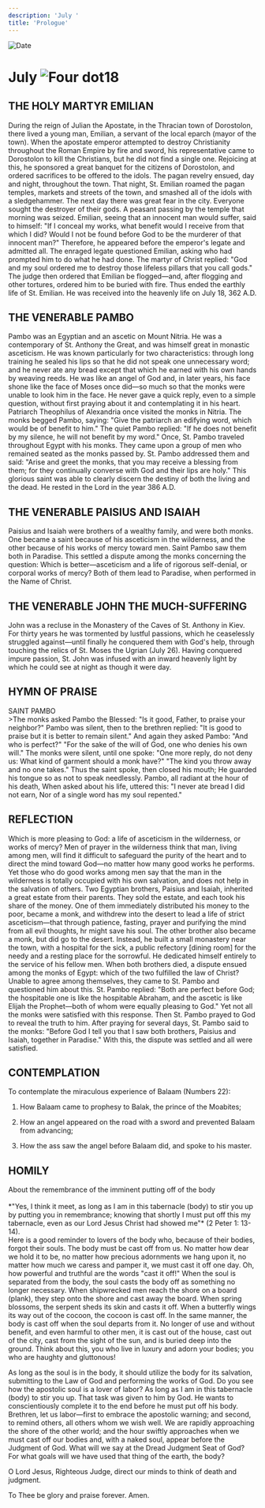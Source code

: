 ```yaml
---
description: 'July '
title: 'Prologue'
---
```


<RunningHead />
<Image src="/title-imprint.png" height={68} width={50} alt="Date" className="title-imprint"/>

# <div id="date">July <Image className="four-dot" src="/four-dot.png" height={15} width={15} alt="Four dot" />18</div>

## THE HOLY MARTYR EMILIAN

During the reign of Julian the Apostate, in the Thracian town of Dorostolon, there lived a young man, Emilian, a servant of the local eparch (mayor of the town). When the apostate emperor attempted to destroy Christianity throughout the Roman Empire by fire and sword, his representative came to Dorostolon to kill the Christians, but he did not find a single one. Rejoicing at this, he sponsored a great banquet for the citizens of Dorostolon, and ordered sacrifices to be offered to the idols. The pagan revelry ensued, day and night, throughout the town. That night, St. Emilian roamed the pagan temples, markets and streets of the town, and smashed all of the idols with a sledgehammer. The next day there was great fear in the city. Everyone sought the destroyer of their gods. A peasant passing by the temple that morning was seized. Emilian, seeing that an innocent man would suffer, said to himself: "If I conceal my works, what benefit would I receive from that which I did? Would I not be found before God to be the murderer of that innocent man?" Therefore, he appeared before the emperor's legate and admitted all. The enraged legate questioned Emilian, asking who had prompted him to do what he had done. The martyr of Christ replied: "God and my soul ordered me to destroy those lifeless pillars that you call gods." The judge then ordered that Emilian be flogged—and, after flogging and other tortures, ordered him to be buried with fire. Thus ended the earthly life of St. Emilian. He was received into the heavenly life on July 18, 362 A.D.

## THE VENERABLE PAMBO

Pambo was an Egyptian and an ascetic on Mount Nitria. He was a contemporary of St. Anthony the Great, and was himself great in monastic asceticism. He was known particularly for two characteristics: through long training he sealed his lips so that he did not speak one unnecessary word; and he never ate any bread except that which he earned with his own hands by weaving reeds. He was like an angel of God and, in later years, his face shone like the face of Moses once did—so much so that the monks were unable to look him in the face. He never gave a quick reply, even to a simple question, without first praying about it and contemplating it in his heart. Patriarch Theophilus of Alexandria once visited the monks in Nitria. The monks begged Pambo, saying: "Give the patriarch an edifying word, which would be of benefit to him." The quiet Pambo replied: "If he does not benefit by my silence, he will not benefit by my word." Once, St. Pambo traveled throughout Egypt with his monks. They came upon a group of men who remained seated as the monks passed by. St. Pambo addressed them and said: "Arise and greet the monks, that you may receive a blessing from them; for they continually converse with God and their lips are holy." This glorious saint was able to clearly discern the destiny of both the living and the dead. He rested in the Lord in the year 386 A.D.

## THE VENERABLE PAISIUS AND ISAIAH

Paisius and Isaiah were brothers of a wealthy family, and were both monks. One became a saint because of his asceticism in the wilderness, and the other because of his works of mercy toward men. Saint Pambo saw them both in Paradise. This settled a dispute among the monks concerning the question: Which is better—asceticism and a life of rigorous self-denial, or corporal works of mercy? Both of them lead to Paradise, when performed in the Name of Christ.

## THE VENERABLE JOHN THE MUCH-SUFFERING

John was a recluse in the Monastery of the Caves of St. Anthony in Kiev. For thirty years he was tormented by lustful passions, which he ceaselessly struggled against—until finally he conquered them with God's help, through touching the relics of St. Moses the Ugrian (July 26). Having conquered impure passion, St. John was infused with an inward heavenly light by which he could see at night as though it were day.


## HYMN OF PRAISE
<div style={{textAlign:'center', color:'crimson', fontWeight:'bold'}}>
SAINT PAMBO
</div>
>The monks asked Pambo the Blessed:  
"Is it good, Father, to praise your neighbor?"  
Pambo was silent, then to the brethren replied:  
"It is good to praise but it is better to remain silent."  
And again they asked Pambo: "And who is perfect?"  
"For the sake of the will of God, one who denies his own will."  
The monks were silent, until one spoke:  
"One more reply, do not deny us:  
What kind of garment should a monk have?"  
"The kind you throw away and no one takes."  
Thus the saint spoke, then closed his mouth;  
He guarded his tongue so as not to speak needlessly.  
Pambo, all radiant at the hour of his death,  
When asked about his life, uttered this:  
"I never ate bread I did not earn,  
Nor of a single word has my soul repented."  


## REFLECTION

Which is more pleasing to God: a life of asceticism in the wilderness, or works of mercy? Men of prayer in the wilderness think that man, living among men, will find it difficult to safeguard the purity of the heart and to direct the mind toward God—no matter how many good works he performs.  Yet those who do good works among men say that the man in the wilderness is totally occupied with his own salvation, and does not help in the salvation of others. Two Egyptian brothers, Paisius and Isaiah, inherited a great estate from their parents. They sold the estate, and each took his share of the money. One of them immediately distributed his money to the poor, became a monk, and withdrew into the desert to lead a life of strict asceticism—that through patience, fasting, prayer and purifying the mind from all evil thoughts, hr might save his soul. The other brother also became a monk, but did go to the desert. Instead, he built a small monastery near the town, with a hospital for the sick, a public refectory [dining room] for the needy and a resting place for the sorrowful. He dedicated himself entirely to the service of his fellow men. When both brothers died, a dispute ensued among the monks of Egypt: which of the two fulfilled the law of Christ? Unable to agree among themselves, they came to St. Pambo and questioned him about this. St. Pambo replied: "Both are perfect before God; the hospitable one is like the hospitable Abraham, and the ascetic is like Elijah the Prophet—both of whom were equally pleasing to God." Yet not all the monks were satisfied with this response. Then St. Pambo prayed to God to reveal the truth to him. After praying for several days, St. Pambo said to the monks: "Before God I tell you that I saw both brothers, Paisius and Isaiah, together in Paradise." With this, the dispute was settled and all were satisfied.


## CONTEMPLATION

To contemplate the miraculous experience of Balaam (Numbers 22):

1. How Balaam came to prophesy to Balak, the prince of the Moabites;

2. How an angel appeared on the road with a sword and prevented Balaam from advancing;

3. How the ass saw the angel before Balaam did, and spoke to his master.


## HOMILY
<div style={{textAlign:'center', color:'crimson', fontWeight:'bold'}}>
About the remembrance of the imminent putting off of the body
</div>
<br />
<div style={{textAlign:'right'}}>
*"Yes, I think it meet, as long as I am in this tabernacle (body) to stir you up by putting you in remembrance; knowing that shortly I must put off this my tabernacle, even as our Lord Jesus Christ had showed me"* (2 Peter 1: 13-14).
</div>
Here is a good reminder to lovers of the body who, because of their bodies, forgot their souls. The body must be cast off from us. No matter how dear we hold it to be, no matter how precious adornments we hang upon it, no matter how much we caress and pamper it, we must cast it off one day. Oh, how powerful and truthful are the words "cast it off!" When the soul is separated from the body, the soul casts the body off as something no longer necessary. When shipwrecked men reach the shore on a board (plank), they step onto the shore and cast away the board. When spring blossoms, the serpent sheds its skin and casts it off. When a butterfly wings its way out of the cocoon, the cocoon is cast off. In the same manner, the body is cast off when the soul departs from it. No longer of use and without benefit, and even harmful to other men, it is cast out of the house, cast out of the city, cast from the sight of the sun, and is buried deep into the ground. Think about this, you who live in luxury and adorn your bodies; you who are haughty and gluttonous!

As long as the soul is in the body, it should utilize the body for its salvation, submitting to the Law of God and performing the works of God. Do you see how the apostolic soul is a lover of labor? As long as I am in this tabernacle (body) to stir you up. That task was given to him by God. He wants to conscientiously complete it to the end before he must put off his body. Brethren, let us labor—first to embrace the apostolic warning; and second, to remind others, all others whom we wish well. We are rapidly approaching the shore of the other world; and the hour swiftly approaches when we must cast off our bodies and, with a naked soul, appear before the Judgment of God. What will we say at the Dread Judgment Seat of God? For what goals will we have used that thing of the earth, the body?

O Lord Jesus, Righteous Judge, direct our minds to think of death and judgment.

To Thee be glory and praise forever. Amen.
